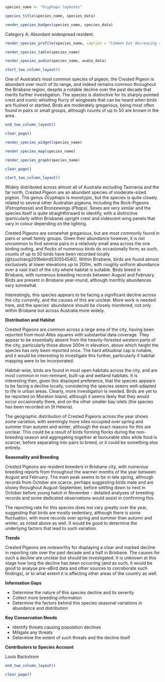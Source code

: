 ```r
species_name <- "Ocyphaps lophotes"
```

```r
species_title(species_name, species_data)
```

```r
render_species_badges(species_name, species_data)
```

Category A; Abundant widespread resident.

```r
render_species_profile(species_name, caption = "Common but decreasing resident of widespread habitats. Reporting rate varies throughout the year slightly, but birds appear to be mostly sedentary. Not presently of major conservation concern, but decline should be monitored.")
```

```r
render_species_table(species_name)
```

```r
render_species_audio(species_name, audio_data)
```

```r
start_two_column_layout()
```

One of Australia's most common species of pigeon, the Crested Pigeon is abundant over much of its range, and indeed remains common throughout the Brisbane region, despite a notable decline over the past decade that merits further investigation. The species is distinctive for its sharply pointed crest and iconic whistling flurry of wingbeats that can be heard when birds are flushed or startled. Birds are moderately gregarious, being most often found in pairs or small groups, although counts of up to 50 are known in the area.

```r
end_two_column_layout()
```

```r
clear_page()
```

```r
render_species_widget(species_name)
```

```r
render_species_map(species_name)
```

```r
render_species_graph(species_name)
```

```r
clear_page()
```

```r
start_two_column_layout()
```

Widely distributed across almost all of Australia excluding Tasmania and the far north, Crested Pigeon are an abundant species of moderate-sized pigeon. The genus _Ocyphaps_ is monotypic, but the species is quite closely related to several other Australian pigeons, including the Rock-Pigeons (_Petrophassa_) and Bronzewings (_Phaps_). Sexes are very similar and the species itself is quite straightforward to identify, with a distinctive (particularly within Brisbane) upright crest and iridescent wing panels that vary in colour depending on the lighting.

Crested Pigeons are somewhat gregarious, but are most commonly found in pairs or small family groups. Given their abundance however, it is not uncommon to find several pairs in a relatively small area across the one birding outing, and flocks of numerous birds do occasionally form; as such, counts of up to 50 birds have been recorded locally [@tzuchiang2016ebirdS30554540]. Within Brisbane, birds are found almost exclusively at lower elevations up to 200m, with roughly uniform abundance over a vast tract of the city where habitat is suitable. Birds breed in Brisbane, with numerous breeding records between August and February. Birds are present in Brisbane year-round, although monthly abundances vary somewhat.

Interestingly, this species appears to be facing a significant decline across the city currently, and the causes of this are unclear. More work is needed here, and the species' abundance should be closely monitored, not only within Brisbane but across Australia more widely.

**Distribution and Habitat**

Crested Pigeons are common across a large area of the city, having been reported from most _Atlas_ squares with substantial data coverage. They appear to be essentially absent from the heavily-forested western parts of the city, particularly those above 200m in elevation, above which height the species has only been reported once. The hard altitudinal cap is notable, and it would be interesting to investigate this further, particularly if habitat mapping were to be incorporated.

Habitat-wise, birds are found in most open habitats across the city, and are most common in non-remnant, built-up and wetland habitats. It is interesting then, given this displayed preference, that the species appears to be facing a decline locally, considering the species seems well-adapted to life in urban areas. Clearly, more investigation is needed. Birds are yet to be reported on Moreton Island, although it seems likely that they would occur occasionally there, and on the other smaller bay islets (the species has been recorded on St Helena).

The geographic distribution of Crested Pigeons across the year shows some variation, with seemingly more sites occupied over spring and summer than autumn and winter, although the exact reasons for this are unclear. This could be a result of birds forming flocks during the non-breeding season and aggregating together at favourable sites while food is scarcer, before separating into pairs to breed, or it could be something else entirely.

**Seasonality and Breeding**

Crested Pigeons are resident breeders in Brisbane city, with numerous breeding reports from throughout the warmer months of the year between August and February. The main peak seems to be in late spring, although records from October are scarce, perhaps suggesting birds mate and are showy throughout August-September, before settling down to nest in October before young hatch in November - detailed analyses of breeding records and some dedicated observations would assist in confirming this.

The reporting rate for this species does not vary greatly over the year, suggesting that birds are mostly sedentary, although there is some fluctuation, with more records over spring and summer than autumn and winter, as noted above as well. It would be good to determine the underlying factors that lead to such variation.

**Trends**

Crested Pigeons are noteworthy for displaying a clear and marked decline in reporting rate over the past decade and a half in Brisbane. The causes for such a decline are unclear but should be investigated. It is unknown at this stage how long the decline has been occurring (and as such, it would be good to analyse pre-eBird data and other sources to corroborate such findings), or to what extent it is affecting other areas of the country as well.

**Information Gaps**

- Determine the nature of this species decline and its severity
- Collect more breeding information
- Determine the factors behind this species seasonal variations in abundance and distribution

**Key Conservation Needs**

- Identify threats causing population declines
- Mitigate any threats
- Determine the extent of such threats and the decline itself

**Contributors to Species Account**

Louis Backstrom

```r
end_two_column_layout()
```

```r
clear_page()
```
